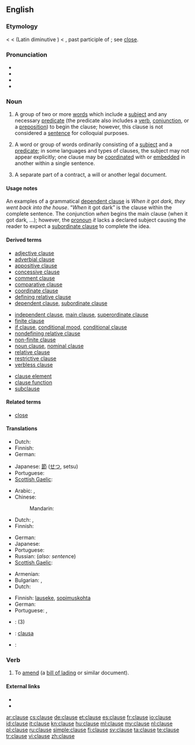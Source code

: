 ==English==
{{wikipedia}}

===Etymology===
< {{etyl|enm}} < {{etyl|ML.}} {{term|clausa||a clauselang=la}} (Latin diminutive {{term|clausula||a clause, close of a period|lang=la}}) < {{etyl|la}} {{term|clausus|lang=la}}, past participle of {{term|claudere||to shut, close|lang=la}}; see [[close]].

===Pronunciation===
* {{IPA|/klɔːz/}}
* {{audio|en-us-clause.ogg|Audio (US)}}
* {{rhymes|ɔːz}}
* {{homophones|claws}}

===Noun===
{{en-noun}}

# {{rfc-def}} {{grammar|informal}} A group of two or more [[word]]s which include a [[subject]] and any necessary [[predicate]] (the predicate also includes a [[verb]], [[conjunction]], or a [[preposition]]) to begin the clause; however, this clause is not considered a [[sentence]] for colloquial purposes.
# {{rfc-def}} {{grammar}} A word or group of words ordinarily consisting of a [[subject]] and a [[predicate]]; in some languages and  types of clauses, the subject may not appear explicitly; one clause may be [[coordinate]]d with or [[embedded]] in another within a single sentence.
# {{legal}} A separate part of a contract, a will or another legal document.

====Usage notes====
An examples of a grammatical [[dependent clause]] is ''When it got dark, they went back into the house''. “''When'' it got dark” is the clause within the complete sentence. The conjunction ''when'' begins the main clause (when it got dark, …); however, the [[pronoun]] ''it'' lacks a declared subject causing the reader to expect a [[subordinate clause]] to complete the idea.

====Derived terms====
{{der-top|types of grammatical clauses}}
* [[adjective clause]]
* [[adverbial clause]]
* [[appositive clause]]
* [[concessive clause]]
* [[comment clause]]
* [[comparative clause]]
* [[coordinate clause]]
* [[defining relative clause]]
* [[dependent clause]], [[subordinate clause]]
{{der-mid}}
* [[independent clause]], [[main clause]], [[superordinate clause]]
* [[finite clause]]
* [[if clause]], [[conditional mood]], [[conditional clause]]
* [[nondefining relative clause]]
* [[non-finite clause]]
* [[noun clause]], [[nominal clause]]
* [[relative clause]]
* [[restrictive clause]]
* [[verbless clause]]
{{der-bottom}}

{{der-top|grammatical terms}}
* [[clause element]]
* [[clause function]]
* [[subclause]]
{{der-bottom}}

====Related terms====
* [[close]]

====Translations====
{{trans-top|group of two or more words which include a subject and any necessary predicate}}
* Dutch: {{t+|nl|bijzin|m}}
* Finnish: {{t+|fi|lause}}
* German: {{t+|de|Nebensatz|m}}
{{trans-mid}}
* Japanese: [[節]] ([[せつ]], setsu)
* Portuguese: {{t+|pt|oração|f}}
* [[Scottish Gaelic]]: {{t-|gd|clàs|m|xs=Scottish Gaelic}}
{{trans-bottom}}

{{trans-top|word or group of words ordinarily consisting of a subject and a predicate}}
* Arabic: {{t-|ar|جملة|f|tr=júmla}}, {{t-|ar|بند|m|tr=badhn}}
* Chinese:
*: Mandarin: {{t|cmn|短句|tr=duǎnjù|sc=Hani}}
* Dutch: {{t|nl|nevenschikking|f}}, {{t+|nl|bijzin|m}}
* Finnish: {{t+|fi|lause}}
{{trans-mid}}
* German: {{t+|de|Teilsatz|m}}
* Japanese: {{t+|ja|節|tr=せつ, setsu}}
* Portuguese: {{t+|pt|oração|f}}
* Russian: {{t+|ru|предложение|n|tr=predložénije}} (''also: sentenc''e)
* [[Scottish Gaelic]]: {{t-|gd|clàs|m|xs=Scottish Gaelic}}
{{trans-bottom}}

{{trans-top|separate part of a contract}}
* Armenian: {{t-|hy|հոդված|tr=hodvaç}}
* Bulgarian: {{t+|bg|клауза|f}},  {{t+|bg|параграф|m}}
* Dutch: {{t+|nl|clausule|f}}
{{trans-mid}}
* Finnish: [[lauseke]], [[sopimuskohta]]
* German: {{t+|de|Klausel|f}}
* Portuguese: {{t-|pt|cláusula|f}}, {{t+|pt|artigo|m}}
{{trans-bottom}}

{{checktrans-top}}
* {{ttbc|Hebrew}}: {{t|he|סעיף|m|tr=sa'yf}} (3)
* {{ttbc|Interlingua}}: [[clausa]]
{{trans-mid}}
* {{ttbc|Spanish}}: {{t+|es|oración|f}}
{{trans-bottom}}

===Verb===
{{en-verb|claus|ing}}

# {{transitive}} To [[amend]] (a [[bill of lading]] or similar document).

====External links====
* {{R:Webster 1913}}
* {{R:Century 1911}}

[[ar:clause]]
[[cs:clause]]
[[de:clause]]
[[et:clause]]
[[es:clause]]
[[fr:clause]]
[[io:clause]]
[[id:clause]]
[[it:clause]]
[[kn:clause]]
[[hu:clause]]
[[ml:clause]]
[[my:clause]]
[[nl:clause]]
[[pl:clause]]
[[ru:clause]]
[[simple:clause]]
[[fi:clause]]
[[sv:clause]]
[[ta:clause]]
[[te:clause]]
[[tr:clause]]
[[vi:clause]]
[[zh:clause]]